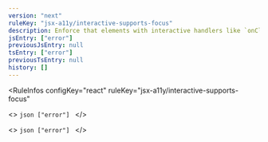 ```yaml
---
version: "next"
ruleKey: "jsx-a11y/interactive-supports-focus"
description: Enforce that elements with interactive handlers like `onClick` must be focusable
jsEntry: ["error"]
previousJsEntry: null
tsEntry: ["error"]
previousTsEntry: null
history: []
---
```


<RuleInfos 
  configKey="react" 
  ruleKey="jsx-a11y/interactive-supports-focus" 
>
  <>
    ```json
    ["error"]
    ```
  </>

  <>
    ```json
    ["error"]
    ```
  </>
</RuleInfos>
